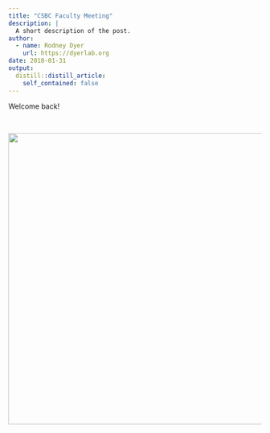 ```yaml
---
title: "CSBC Faculty Meeting"
description: |
  A short description of the post.
author:
  - name: Rodney Dyer
    url: https://dyerlab.org
date: 2018-01-31
output:
  distill::distill_article:
    self_contained: false
---
```





Welcome back!

&nbsp;

[<img class="aligncenter size-large wp-image-1172" src="https://dyerlab.bio.vcu.edu/wp-content/uploads/sites/4831/2018/01/Screen-Shot-2018-01-31-at-9.32.27-AM-1024x772.png" alt="" width="768" height="579" srcset="wp-content/uploads/2018/01/Screen-Shot-2018-01-31-at-9.32.27-AM-1024x772.png 1024w, wp-content/uploads/2018/01/Screen-Shot-2018-01-31-at-9.32.27-AM-300x226.png 300w, wp-content/uploads/2018/01/Screen-Shot-2018-01-31-at-9.32.27-AM-768x579.png 768w, wp-content/uploads/2018/01/Screen-Shot-2018-01-31-at-9.32.27-AM-1568x1182.png 1568w" sizes="(max-width: 768px) 100vw, 768px" />](https://docs.google.com/presentation/d/e/2PACX-1vT5-6BHd6dg01zpZrhDpNZAzU1nSdt09IE4h5EamdFcbaKSf9IIYArpwups7omq3sCG_xsQ0-Rc0bk3/pub?start=false&loop=false&delayms=3000)
 
 
 
